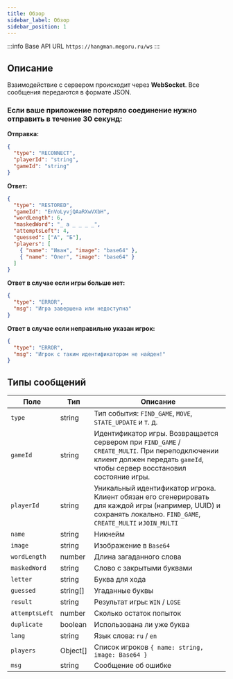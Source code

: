 ```yaml
---
title: Обзор
sidebar_label: Обзор
sidebar_position: 1
---
```

:::info Base API URL
`https://hangman.megoru.ru/ws`
:::

## Описание
Взаимодействие с сервером происходит через **WebSocket**. Все сообщения передаются в формате JSON.

### Если ваше приложение потеряло соединение нужно отправить в течение 30 секунд:

**Отправка:**
```json
{
  "type": "RECONNECT",
  "playerId": "string",
  "gameId": "string"
}
```

**Ответ:**
```json
{
  "type": "RESTORED",
  "gameId": "EnVoLyvjQAaRXwVXbH",
  "wordLength": 6,
  "maskedWord": "_ a _ _ _ _",
  "attemptsLeft": 4,
  "guessed": ["А", "Б"],
  "players": [
    { "name": "Иван", "image": "base64" },
    { "name": "Олег", "image": "base64" }
  ]
}
```

**Ответ в случае если игры больше нет:**
```json
{
  "type": "ERROR",
  "msg": "Игра завершена или недоступна"
}
```

**Ответ в случае если неправильно указан игрок:**
```json
{
  "type": "ERROR",
  "msg": "Игрок с таким идентификатором не найден!"
}
```

## Типы сообщений
| Поле           | Тип      | Описание                                                                                                                                                                  |
|----------------|----------|---------------------------------------------------------------------------------------------------------------------------------------------------------------------------|
| `type`         | string   | Тип события: `FIND_GAME`, `MOVE`, `STATE_UPDATE` и т. д.                                                                                                                  |
| `gameId`       | string   | Идентификатор игры. Возвращается сервером при `FIND_GAME` / `CREATE_MULTI`. При переподключении клиент должен передать `gameId`, чтобы сервер восстановил состояние игры. |
| `playerId`     | string   | Уникальный идентификатор игрока. Клиент обязан его сгенерировать для каждой игры (например, UUID) и сохранять локально. `FIND_GAME`, `CREATE_MULTI` и`JOIN_MULTI`         |
| `name`         | string   | Никнейм                                                                                                                                                                   |
| `image`        | string   | Изображение в `Base64`                                                                                                                                                    |
| `wordLength`   | number   | Длина загаданного слова                                                                                                                                                   |
| `maskedWord`   | string   | Слово с закрытыми буквами                                                                                                                                                 |
| `letter`       | string   | Буква для хода                                                                                                                                                            |
| `guessed`      | string[] | Угаданные буквы                                                                                                                                                           |
| `result`       | string   | Результат игры: `WIN` / `LOSE`                                                                                                                                            |
| `attemptsLeft` | number   | Сколько остаток попыток                                                                                                                                                   |
| `duplicate`    | boolean  | Использована ли уже буква                                                                                                                                                 |
| `lang`         | string   | Язык слова: `ru` / `en`                                                                                                                                                   |
| `players`      | Object[] | Список игроков `{ name: string, image: Base64 }`                                                                                                                          |
| `msg`          | string   | Сообщение об ошибке                                                                                                                                                       |